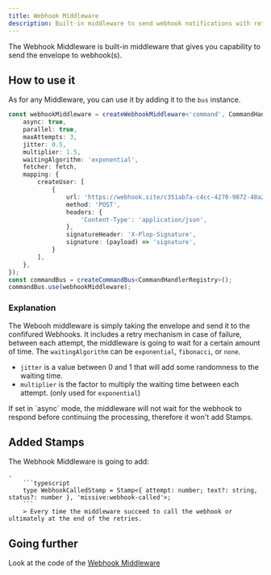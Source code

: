 ```yaml
---
title: Webhook Middleware
description: Built-in middleware to send webhook notifications with retry.
---
```



The Webhook Middleware is built-in middleware that gives you capability to send the envelope to webhook(s).

## How to use it

As for any Middleware, you can use it by adding it to the `bus` instance.

```typescript
const webhookMiddleware = createWebhookMiddleware<'command', CommandHandlerRegistry>({
    async: true,
    parallel: true,
    maxAttempts: 3,
    jitter: 0.5,
    multiplier: 1.5,
    waitingAlgorithm: 'exponential',
    fetcher: fetch,
    mapping: {
        createUser: [
            {
                url: 'https://webhook.site/c351ab7a-c4cc-4270-9872-48a2d4f67ea4',
                method: 'POST',
                headers: {
                    'Content-Type': 'application/json',
                },
                signatureHeader: 'X-Plop-Signature',
                signature: (payload) => 'signature',
            }
        ],
    },
});
const commandBus = createCommandBus<CommandHandlerRegistry>();
commandBus.use(webhookMiddleware);
```

### Explanation

The Webooh middleware is simply taking the envelope and send it to the confifured Webhooks. 
It includes a retry mechanism in case of failure, between each attempt, the middleware is going to wait for a certain amount of time. 
The `waitingAlgorithm` can be `exponential`, `fibonacci`, or `none`.

- `jitter` is a value between 0 and 1 that will add some randomness to the waiting time.
- `multiplier` is the factor to multiply the waiting time between each attempt. (only used for `exponential`)

<Aside title="Async mode" type="caution">
If set in `async` mode, the middleware will not wait for the webhook to respond before continuing the processing, therefore it won't add Stamps.
</Aside>

## Added Stamps 

The Webhook Middleware is going to add:

    -     
        ```typescript
        type WebhookCalledStamp = Stamp<{ attempt: number; text?: string, status?: number }, 'missive:webhook-called'>;
        ```
        > Every time the middleware succeed to call the webhook or ultimately at the end of the retries.


## Going further

<div class='flex flex-row'>
    <span className='pr-2'>Look at the code of the </span>
    <a href="https://github.com/Missive-js/missive.js/tree/main/libs/missive.js/src/middlewares/webhook-middleware.ts" class="contents" target="_blank"><Icon name="github" class="mr-2"/>Webhook Middleware</a>
</div>
